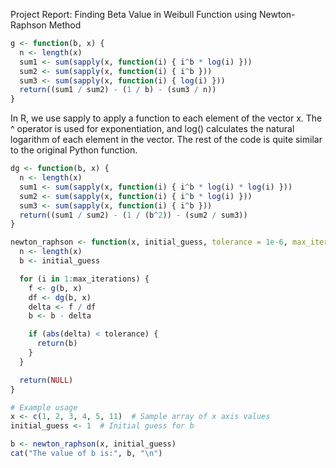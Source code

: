 Project Report: Finding Beta Value in Weibull Function using Newton-Raphson Method

```{r}
g <- function(b, x) {
  n <- length(x)
  sum1 <- sum(sapply(x, function(i) { i^b * log(i) }))
  sum2 <- sum(sapply(x, function(i) { i^b }))
  sum3 <- sum(sapply(x, function(i) { log(i) }))
  return((sum1 / sum2) - (1 / b) - (sum3 / n))
}

```

In R, we use sapply to apply a function to each element of the vector x. The ^ operator is used for exponentiation, and log() calculates the natural logarithm of each element in the vector. The rest of the code is quite similar to the original Python function.

```{r}
dg <- function(b, x) {
  n <- length(x)
  sum1 <- sum(sapply(x, function(i) { i^b * log(i) * log(i) }))
  sum2 <- sum(sapply(x, function(i) { i^b * log(i) }))
  sum3 <- sum(sapply(x, function(i) { i^b }))
  return((sum1 / sum2) - (1 / (b^2)) - (sum2 / sum3))
}

```

```{r}
newton_raphson <- function(x, initial_guess, tolerance = 1e-6, max_iterations = 100) {
  n <- length(x)
  b <- initial_guess

  for (i in 1:max_iterations) {
    f <- g(b, x)
    df <- dg(b, x)
    delta <- f / df
    b <- b - delta

    if (abs(delta) < tolerance) {
      return(b)
    }
  }

  return(NULL)
}

```

```{r}
# Example usage
x <- c(1, 2, 3, 4, 5, 11)  # Sample array of x axis values
initial_guess <- 1  # Initial guess for b

b <- newton_raphson(x, initial_guess)
cat("The value of b is:", b, "\n")

```

